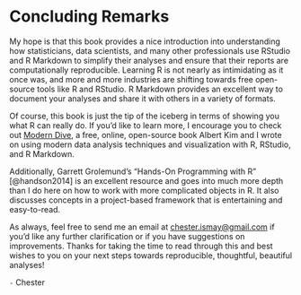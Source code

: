 # Concluding Remarks {#conclusion}

My hope is that this book provides a nice introduction into understanding how statisticians, data scientists, and many other professionals use RStudio and R Markdown to simplify their analyses and ensure that their reports are computationally reproducible. Learning R is not nearly as intimidating as it once was, and more and more industries are shifting towards free open-source tools like R and RStudio. R Markdown provides an excellent way to document your analyses and share it with others in a variety of formats.

Of course, this book is just the tip of the iceberg in terms of showing you what R can really do. If you'd like to learn more, I encourage you to check out [Modern Dive](http://www.moderndive.com/), a free, online, open-source book Albert Kim and I wrote on using modern data analysis techniques and visualization with R, RStudio, and R Markdown.

Additionally, Garrett Grolemund's "Hands-On Programming with R" [@handson2014] is an excellent resource and goes into much more depth than I do here on how to work with more complicated objects in R. It also discusses concepts in a project-based framework that is entertaining and easy-to-read.

As always, feel free to send me an email at <chester.ismay@gmail.com> if you'd like any further clarification or if you have suggestions on improvements. Thanks for taking the time to read through this and best wishes to you on your next steps towards reproducible, thoughtful, beautiful analyses!

`-` Chester
